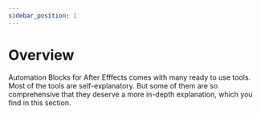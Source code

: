 ```yaml
---
sidebar_position: 1
---
```



# Overview

Automation Blocks for After Efffects comes with many ready to use tools. Most of the tools are self-explanatory. But some of them are so comprehensive that they deserve a more in-depth explanation, which you find in this section.
